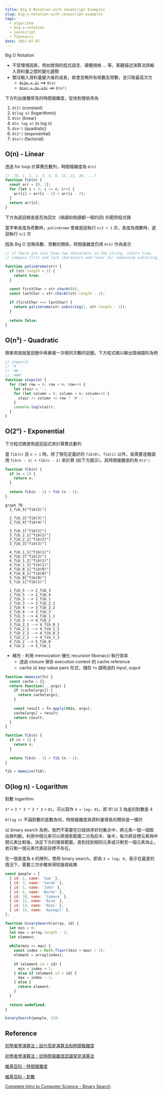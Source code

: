 ```yaml
---
title: Big O Notation with JavaScript Examples
slug: big-o-notation-with-javascript-examples
tags:
  - algorithm
  - big-o-notation
  - javascript
  - fibonacci
date: 2021-07-07
---
```


Big O Notation

- 不受環境因素，例如使用的程式語言、硬體規格 ... 等，客觀描述演算法與輸入資料量之間的變化趨勢
- 關注輸入資料量變大後的成長，故會忽略所有係數及常數，並只取最高次方
  - ~~`O(2n + 1)`~~ ==> `O(n)`
  - ~~`O(n² + 2n +3)`~~ ==> `O(n²)`

下方列出幾種常見的時間複雜度，從快到慢依序為

1. `O(1)` (constant)
1. `O(log n)` (logarithmic)
1. `O(n)` (linear)
1. `O(n log n)` (n log n)
1. `O(n²)` (quadratic)
1. `O(2ⁿ)` (exponential)
1. `O(n!)` (factorial)

## O(n) - Linear

透過 for loop 計算費氏數列，時間複雜度為 `O(n)`

```js
//  [0, 1, 1, 2, 3, 5, 8, 13, 21, 34, ...]
function fib(n) {
  const arr = [0, 1];
  for (let i = 2; i <= n; i++) {
    arr[i] = arr[i - 1] + arr[i - 2];
  }
  return arr[n];
}
```

下方為遞迴檢查是否為回文（順讀和倒讀都一樣的詞) 的範例程式碼

當字串長度為奇數時，`palindrome` 會被遞迴執行 `n/2 + 1` 次，長度為偶數時，遞迴執行 `n/2` 次

因為 Big O 忽略係數、常數的關係，時間複雜度仍用 `O(n)` 作為表示

```js
// if there are less than two characters in the string, return true.
// compare first and last characters and recur for remaining substring.

function palindrome(str) {
  if (str.length < 2) {
    return true;
  } 

  const firstChar = str.charAt(0);
  const lastChar = str.charAt(str.length - 1);
  
  if (firstChar === lastChar) {
    return palindrome(str.substring(1, str.length - 1));
  }
  
  return false;
}
```

## O(n²) - Quadratic

簡單來說就是迴圈中再重複一次相同次數的迴圈，下方程式碼以輸出階梯圖形為例

```js
// steps(3)
// '#  '
// '## '
// '###'
function steps(n) {
  for (let row = 0; row < n; row++) {
    let stair = '';
    for (let column = 0; column < n; column++) {
      stair += column <= row ? '#' : ' ';
    }
    console.log(stair);
  }
}
```

## O(2ⁿ) - Exponential

下方程式碼使用遞迴函式來計算費氏數列

當 `fib(n)` 且 `n > 1` 時，除了預先定義好的 `fib(0)`、`fib(1)` 以外，皆需要逐層調用 `fib(n - 1) + fib(n - 2)` 來計算 (如下方圖示)，其時間複雜度約為 `O(2ⁿ)`

```js
function fib(n) {
  if (n < 2) {
    return n;
  }
  
  return fib(n - 1) + fib (n - 2);
}
```

```mermaid
graph TB
  1_fib_5["fib(5)"]

  2_fib_3["fib(3)"]
  2_fib_4["fib(4)"]

  3_fib_1["fib(1)"]
  3_fib_2_1["fib(2)"]
  3_fib_2_2["fib(2)"]
  3_fib_3["fib(3)"]

  4_fib_1_1["fib(1)"]
  4_fib_2["fib(2)"]
  4_fib_1_2["fib(1)"]
  4_fib_1_3["fib(1)"]
  4_fib_0_1["fib(0)"]
  4_fib_0_2["fib(0)"]
  5_fib_0["fib(0)"]
  5_fib_1["fib(1)"]

  1_fib_5 --> 2_fib_3
  1_fib_5 --> 2_fib_4
  2_fib_3 --> 3_fib_1
  2_fib_3 --> 3_fib_2_1
  2_fib_4 --> 3_fib_2_2
  2_fib_4 --> 3_fib_3
  3_fib_3 --> 4_fib_1_1
  3_fib_3 --> 4_fib_2
  3_fib_2_1 --> 4_fib_0_1
  3_fib_2_1 --> 4_fib_1_2
  3_fib_2_2 --> 4_fib_0_2
  3_fib_2_2 --> 4_fib_1_3
  4_fib_2 --> 5_fib_0
  4_fib_2 --> 5_fib_1
```

- 補充 - 利用 memoization 優化 recursion fibonacci 執行效率
  - 透過 closure 保存 execution context 的 cache reference
  - cache 以 key-value pairs 形式，儲存 `fn` 調用過的 input, ouput

```js
function memoize(fn) {
  const cache = {};
  return function(...args) {
    if (cache[args]) {
      return cache[args];
    }
    
    const result = fn.apply(this, args);
    cache[args] = result;
    return result;
  }
}

function fib(n) {
  if (n < 2) {
    return n;
  }
  ｀
  return fib(n - 1) + fib (n - 2);
}

fib = memoize(fib);
```

## O(log n) - Logarithm

對數 logarithm 

`3⁴` = `3 * 3 * 3 * 3` = `81`，可以寫作 `4 = log₃ 81`，即 81 以 3 為底的對數是 4

`O(log n)` 不論對數的底數為何，時間複雜度與資料量增長的關係是一樣的

以 binary search 為例，我們不需要在已經排序好的集合中，將元素一個一個取出做判斷。利用中間元素可以將搜索範圍二分為前半、後半，每次將目標元素與中間元素比較後，決定下次的搜尋範圍，直到找到相同元素或只剩至一個元素為止，若只剩一個元素代表該目標不存在。

在一個長度為 `8` 的陣列，使用 binary search，即為 `3 = log₂ 8`，表示在最差的情況下，需要三次步驟來得知搜尋結果

```js
const people = [
  { id: 1, name: 'Sam' },
  { id: 3, name: 'Sarah' },
  { id: 5, name: 'John' },
  { id: 6, name: 'Burke' },
  { id: 10, name: 'Simona' },
  { id: 12, name: 'Asim' },
  { id: 13, name: 'Niki' },
  { id: 15, name: 'Aysegul' },
];

function binarySearch(array, id) {
  let min = 0;
  let max = array.length - 1;
  let element;
  
  while(min <= max) {
    const index = Math.floor((min + max) / 2);
    element = array[index];
    
    if (element.id < id) {
      min = index + 1;
    } else if (element.id > id) {
      max = index - 1;
    } else {
      return element;
    }
  }
  
  return undefined;
}

binarySearch(people, 15);
```

## Reference

[初學者學演算法｜談什麼是演算法和時間複雜度](https://medium.com/appworks-school/%E5%88%9D%E5%AD%B8%E8%80%85%E5%AD%B8%E6%BC%94%E7%AE%97%E6%B3%95-%E8%AB%87%E4%BB%80%E9%BA%BC%E6%98%AF%E6%BC%94%E7%AE%97%E6%B3%95%E5%92%8C%E6%99%82%E9%96%93%E8%A4%87%E9%9B%9C%E5%BA%A6-b1f6908e4b80)

[初學者學演算法｜從時間複雜度認識常見演算法](https://medium.com/appworks-school/%E5%88%9D%E5%AD%B8%E8%80%85%E5%AD%B8%E6%BC%94%E7%AE%97%E6%B3%95-%E5%BE%9E%E6%99%82%E9%96%93%E8%A4%87%E9%9B%9C%E5%BA%A6%E8%AA%8D%E8%AD%98%E5%B8%B8%E8%A6%8B%E6%BC%94%E7%AE%97%E6%B3%95-%E4%B8%80-b46fece65ba5)

[維基百科 - 時間複雜度](https://zh.wikipedia.org/wiki/%E6%97%B6%E9%97%B4%E5%A4%8D%E6%9D%82%E5%BA%A6#%E5%AF%B9%E6%95%B0%E6%97%B6%E9%97%B4)

[維基百科 - 對數](https://zh.wikipedia.org/wiki/%E5%AF%B9%E6%95%B0)

[Complete Intro to Computer Science - Binary Search](https://btholt.github.io/complete-intro-to-computer-science/binary-search)
